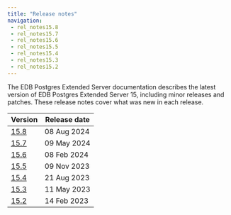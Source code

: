 ```yaml
---
title: "Release notes"
navigation:
 - rel_notes15.8
 - rel_notes15.7
 - rel_notes15.6
 - rel_notes15.5
 - rel_notes15.4
 - rel_notes15.3
 - rel_notes15.2
---
```

The EDB Postgres Extended Server documentation describes the latest version of
EDB Postgres Extended Server 15, including minor releases and patches. These
release notes cover what was new in each release. 

| Version               | Release date |
|-----------------------|--------------|
| [15.8](rel_notes15.8) | 08 Aug 2024  |
| [15.7](rel_notes15.7) | 09 May 2024  |
| [15.6](rel_notes15.6) | 08 Feb 2024  |
| [15.5](rel_notes15.5) | 09 Nov 2023  |
| [15.4](rel_notes15.4) | 21 Aug 2023  |
| [15.3](rel_notes15.3) | 11 May 2023  |
| [15.2](rel_notes15.2) | 14 Feb 2023  |





